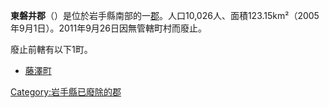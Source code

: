{{unreferenced|time=2018-05-19T05:42:22+00:00}}
{{日本郡 (廢除)
| 郡 = 東磐井郡
| 日文原名 = 東磐井郡
| 平假名 = ひがしいわいぐん
| 羅馬字拼音 = Higashiiwai-gun
| 廢除時間 = 2011年9月26日
| 廢除理由 = 無管轄町村
| 廢除時處置 = 
| 現在自治體 = 
| 地圖 =
| 都道府縣 = 岩手縣
| 編號 = 
| 町 = 1
| 村 = 
| 經度 = 
| 緯度 = 
| 註記 = 
|}}
'''東磐井郡'''（{{jpn|j=東磐井郡|hg=ひがしいわいぐん|rm=Higashiiwai gun|f=y}}）是位於岩手縣南部的一[[郡_(日本)|郡]]。人口10,026人、面積123.15km²（2005年9月1日）。2011年9月26日因無管轄町村而廢止。

廢止前轄有以下1町。

*[[藤澤町|藤澤町]]

{{岩手縣}}
{{Authority control}}
[[Category:岩手縣已廢除的郡|Category:岩手縣已廢除的郡]]
